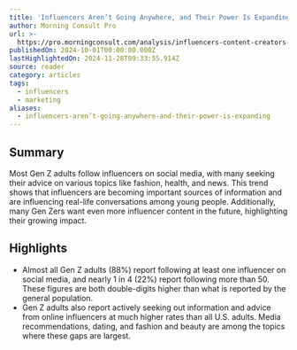```yaml
---
title: 'Influencers Aren’t Going Anywhere, and Their Power Is Expanding'
author: Morning Consult Pro
url: >-
  https://pro.morningconsult.com/analysis/influencers-content-creators-evolving-power-2024?utm_source=substack&utm_medium=email
publishedOn: 2024-10-01T00:00:00.000Z
lastHighlightedOn: 2024-11-28T09:33:55.914Z
source: reader
category: articles
tags:
  - influencers
  - marketing
aliases:
  - influencers-aren’t-going-anywhere-and-their-power-is-expanding
---
```

## Summary

Most Gen Z adults follow influencers on social media, with many seeking their advice on various topics like fashion, health, and news. This trend shows that influencers are becoming important sources of information and are influencing real-life conversations among young people. Additionally, many Gen Zers want even more influencer content in the future, highlighting their growing impact.

## Highlights
- Almost all Gen Z adults (88%) report following at least one influencer on social media, and nearly 1 in 4 (22%) report following more than 50. These figures are both double-digits higher than what is reported by the general population.
- Gen Z adults also report actively seeking out information and advice from online influencers at much higher rates than all U.S. adults. Media recommendations, dating, and fashion and beauty are among the topics where these gaps are largest.
